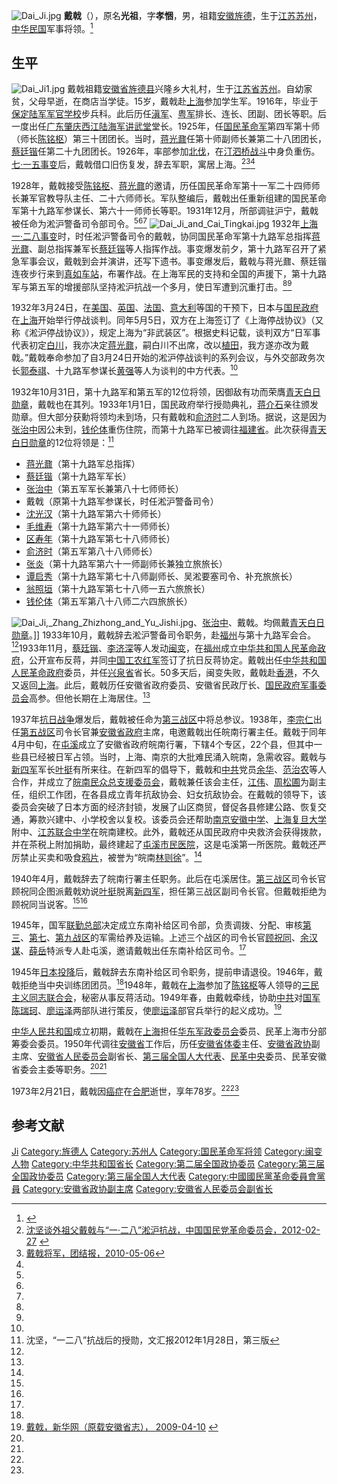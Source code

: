 {{Veil|time=2015-09-12T06:48:55+00:00}}
{{Otheruses|other=名为戴光祖的其他人物|戴光祖}}
[[File:Dai_Ji.jpg|thumb]]
'''戴戟'''（{{bd|1895年||1973年|2月21日|catIdx=D}}），原名'''光祖'''，字'''孝悃'''，男，祖籍[[安徽|安徽]][[旌德县|旌德]]，生于[[江苏|江苏]][[苏州|苏州]]，[[中华民国|中华民国]]军事将领。<ref name=wnck>{{Cite web |url=http://epaper.xuanwww.com/wnck/html/2009-12/10/content_75690.htm |title=爱国将领戴戟，皖南晨刊，2009年12月10日 |access-date=2013年3月30日 |archive-url=https://web.archive.org/web/20160305181440/http://epaper.xuanwww.com/wnck/html/2009-12/10/content_75690.htm |archive-date=2016年3月5日 |dead-url=yes }}</ref>

== 生平 ==
[[File:Dai_Ji1.jpg|thumb]]
戴戟祖籍[[安徽省|安徽省]][[旌德县|旌德县]]兴隆乡大礼村，生于[[江苏省|江苏省]][[苏州|苏州]]。自幼家贫，父母早逝，在商店当学徒。15岁，戴戟赴[[上海|上海]]参加学生军。1916年，毕业于[[保定陆军军官学校|保定陆军军官学校]]步兵科。此后历任[[滇军|滇军]]、[[粤军|粤军]]排长、连长、团副、团长等职。后一度出任[[广东|广东]][[肇庆|肇庆]][[西江陆海军讲武堂|西江陆海军讲武堂]]堂长。1925年，任[[国民革命军|国民革命军]]第四军第十师（师长[[陈铭枢|陈铭枢]]）第三十团团长。当时，[[蒋光鼐|蒋光鼐]]任第十师副师长兼第二十八团团长，[[蔡廷锴|蔡廷锴]]任第二十九团团长。1926年，率部参加[[國民革命軍北伐|北伐]]，在[[汀泗桥战斗|汀泗桥战斗]]中身负重伤。[[七·一五事变|七·一五事变]]后，戴戟借口旧伤复发，辞去军职，寓居上海。<ref name=wzf>[http://www.minge.gov.cn/txt/2012-02/27/content_4837694.htm 沈坚谈外祖父戴戟与“一·二八”淞沪抗战，中国国民党革命委员会，2012-02-27] {{Wayback|url=http://www.minge.gov.cn/txt/2012-02/27/content_4837694.htm |date=20130620065153 }}</ref><ref name=tjb>[http://www.tuanjiebao.com/2010/5-6/121534.shtml 戴戟将军，团结报，2010-05-06]{{dead link|date=2018年3月 |bot=InternetArchiveBot |fix-attempted=yes }}</ref><ref name=wnck/>

1928年，戴戟接受[[陈铭枢|陈铭枢]]、[[蒋光鼐|蒋光鼐]]的邀请，历任国民革命军第十一军二十四师师长兼军官教导队主任、二十六师师长。军队整编后，戴戟出任重新组建的国民革命军第十九路军参谋长、第六十一师师长等职。1931年12月，所部调驻沪宁，戴戟被任命为淞沪警备司令部司令。<ref name=wzf/><ref name=tjb/><ref name=wnck/>
[[File:Dai_Ji_and_Cai_Tingkai.jpg|thumb]]
1932年[[上海|上海]][[一·二八事变|一·二八事变]]时，时任淞沪警备司令的戴戟，协同国民革命军第十九路军总指挥[[蒋光鼐|蒋光鼐]]、副总指挥兼军长[[蔡廷锴|蔡廷锴]]等人指挥作战。事变爆发前夕，第十九路军召开了紧急军事会议，戴戟到会并演讲，还写下遗书。事变爆发后，戴戟与蒋光鼐、蔡廷锴连夜步行来到[[真如车站|真如车站]]，布署作战。在上海军民的支持和全国的声援下，第十九路军与第五军的增援部队坚持淞沪抗战一个多月，使日军遭到沉重打击。<ref name=wzf/><ref name=tjb/>

1932年3月24日，在[[美国|美国]]、[[英国|英国]]、[[法国|法国]]、[[意大利|意大利]]等国的干预下，日本与[[国民政府|国民政府]]在[[上海|上海]]开始举行停战谈判。同年5月5日，双方在上海签订了《上海停战协议》（又称《淞沪停战协议》），规定上海为“非武装区”。根据史料记载，谈判双方“日军事代表初定[[白川义则|白川]]，我亦决定[[蒋光鼐|蒋光鼐]]，嗣白川不出席，改以[[植田谦吉|植田]]，我方遂亦改为戴戟。”戴戟奉命参加了自3月24日开始的淞沪停战谈判的系列会议，与外交部政务次长[[郭泰祺|郭泰祺]]、十九路军参谋长[[黃強_(1887年)|黄强]]等人为谈判的中方代表。<ref name=wzf/>

1932年10月31日，第十九路军和第五军的12位将领，因御敌有功而荣膺[[青天白日勋章|青天白日勋章]]，戴戟也在其列。1933年1月1日，国民政府举行授勋典礼，[[蒋介石|蒋介石]]亲往颁发勋章。但大部分获勳将领均未到场，只有戴戟和[[俞济时|俞济时]]二人到场。据说，这是因为[[张治中|张治中]]因公未到，[[钱伦体|钱伦体]]重伤住院，而第十九路军已被调往[[福建省|福建省]]。此次获得[[青天白日勋章|青天白日勋章]]的12位将领是：<ref name=shen>沈坚，“一二八”抗战后的授勋，文汇报2012年1月28日，第三版</ref>

{{HideH|“一·二八”淞沪抗战后获得青天白日勋章的将领名单（12人）}}
*[[蒋光鼐|蒋光鼐]]（第十九路军总指挥）
*[[蔡廷锴|蔡廷锴]]（第十九路军军长）
*[[张治中|张治中]]（第五军军长兼第八十七师师长）
*戴戟（原第十九路军参谋长，时任淞沪警备司令）
*[[沈光汉|沈光汉]]（第十九路军第六十师师长）
*[[毛维寿|毛维寿]]（第十九路军第六十一师师长）
*[[区寿年|区寿年]]（第十九路军第七十八师师长）
*[[俞济时|俞济时]]（第五军第八十八师师长）
*[[张炎|张炎]]（第十九路军第六十一师副师长兼独立旅旅长）
*[[谭启秀|谭启秀]]（第十九路军第七十八师副师长、吴淞要塞司令、补充旅旅长）
*[[翁照垣|翁照垣]]（第十九路军第七十八师一五六旅旅长）
*[[钱伦体|钱伦体]]（第五军第八十八师二六四旅旅长）
{{HideF}}
[[File:Dai_Ji,_Zhang_Zhizhong_and_Yu_Jishi.jpg|thumb]]、[[张治中|张治中]]、戴戟。均佩戴[[青天白日勋章|青天白日勋章]]。]]
1933年10月，戴戟辞去淞沪警备司令职务，赴[[福州|福州]]与第十九路军会合。<ref name=shen/>1933年11月，[[蔡廷锴|蔡廷锴]]、[[李济深|李济深]]等人发动[[闽变|闽变]]，在[[福州|福州]]成立[[中华共和国人民革命政府|中华共和国人民革命政府]]，公开宣布反蒋，并同[[中国工农红军|中国工农红军]]签订了抗日反蒋协定。戴戟出任[[中华共和国人民革命政府|中华共和国人民革命政府]]委员，并任[[兴泉省|兴泉省]]省长。50多天后，闽变失败，戴戟赴[[香港|香港]]，不久又返回[[上海|上海]]。此后，戴戟历任安徽省政府委员、安徽省民政厅长、[[国民政府军事委员会|国民政府军事委员会]]高参。但他长期在上海居住。<ref name=tjb/>

1937年[[抗日战争|抗日战争]]爆发后，戴戟被任命为[[抗日战争第三战区|第三战区]]中将总参议。1938年，[[李宗仁|李宗仁]]出任[[抗日战争第五战区|第五战区]]司令长官兼[[安徽省政府|安徽省政府]]主席，电邀戴戟出任皖南行署主任。戴戟于同年4月中旬，在[[屯溪|屯溪]]成立了安徽省政府皖南行署，下辖4个专区，22个县，但其中一些县已经被日军占领。当时，上海、南京的大批难民涌入皖南，急需收容。戴戟与[[新四军|新四军]]军长[[叶挺|叶挺]]有所来往。在新四军的倡导下，戴戟和[[中共|中共]]党员[[余华|余华]]、[[范治农|范治农]]等人合作，并成立了[[皖南民众总支援委员会|皖南民众总支援委员会]]，戴戟兼任该会主任，[[江伟|江伟]]、[[周松圃|周松圃]]为副主任，组织工作团，在各县成立青年抗敌协会、妇女抗敌协会。在戴戟的领导下，该委员会突破了日本方面的经济封锁，发展了山区商贸，督促各县修建公路、恢复交通，筹款兴建中、小学校舍以复校。该委员会还帮助[[南京安徽中学|南京安徽中学]]、[[上海|上海]][[复旦大学|复旦大学]]附中、[[江苏联合中学|江苏联合中学]]在皖南建校。此外，戴戟还从国民政府中央救济会获得拨款，并在茶税上附加捐助，最终建起了[[屯溪市民医院|屯溪市民医院]]，这是屯溪第一所医院。戴戟还严厉禁止买卖和吸食[[鸦片|鸦片]]，被誉为“皖南[[林则徐|林则徐]]”。<ref name=tjb/>

1940年4月，戴戟辞去了皖南行署主任职务。此后在屯溪居住。[[抗日战争第三战区|第三战区]]司令长官顾祝同企图派戴戟劝说[[叶挺|叶挺]]脱离[[新四军|新四军]]，担任第三战区副司令长官。但戴戟拒绝为顾祝同当说客。<ref name=tjb/><ref name=wnck/>

1945年，国军[[联勤总部|联勤总部]]决定成立东南补给区司令部，负责调拨、分配、审核[[抗日战争第三战区|第三]]、[[抗日战争第七战区|第七]]、[[抗日战争第九战区|第九战区]]的军需给养及运输。上述三个战区的司令长官[[顾祝同|顾祝同]]、[[余汉谋|余汉谋]]、[[薛岳|薛岳]]特派专人赴屯溪，邀请戴戟出任东南补给区司令。<ref name=tjb/>

1945年[[日本投降|日本投降]]后，戴戟辞去东南补给区司令职务，提前申请退役。1946年，戴戟拒绝当中央训练团团员。<ref name=tjb/>1948年，戴戟在[[上海|上海]]参加了[[陈铭枢|陈铭枢]]等人领导的[[三民主义同志联合会|三民主义同志联合会]]，秘密从事反蒋活动。1949年春，由戴戟牵线，协助[[中共|中共]]对[[中華民國國軍|国军]][[陈瑞珂|陈瑞珂]]、[[廖运泽|廖运泽]]两部队进行策反，使[[廖运泽|廖运泽]]部官兵举行的起义成功。<ref name=xhw>[http://www.ah.xinhuanet.com/jg60nahp/2009-04/10/content_16218675.htm 戴戟，新华网（原载安徽省志），	2009-04-10] {{webarchive|url=https://web.archive.org/web/20160304195400/http://www.ah.xinhuanet.com/jg60nahp/2009-04/10/content_16218675.htm |date=2016-03-04 }}</ref>

[[中华人民共和国|中华人民共和国]]成立初期，戴戟在[[上海|上海]]担任[[华东军政委员会|华东军政委员会]]委员、民革上海市分部筹委会委员。1950年代调往[[安徽省|安徽省]]工作后，历任[[安徽省体委|安徽省体委]]主任、[[安徽省政协|安徽省政协]]副主席、[[安徽省人民委员会|安徽省人民委员会]]副省长、[[第三届全国人大代表|第三届全国人大代表]]、[[民革中央|民革中央]]委员、民革安徽省委会主委等职务。<ref name=wzf/><ref name=tjb/>

1973年2月21日，戴戟因[[癌症|癌症]]在[[合肥|合肥]]逝世，享年78岁。<ref name=tjb/><ref name=xhw/>

== 参考文献 ==
{{commonscat|Dai Ji}}
{{reflist}}

{{Authority control}}
{{DEFAULTSORT:Dai戴}}
[[Category:戴姓|Ji]]
[[Category:旌德人|Category:旌德人]]
[[Category:苏州人|Category:苏州人]]
[[Category:国民革命军将领|Category:国民革命军将领]]
[[Category:闽变人物|Category:闽变人物]]
[[Category:中华共和国省长|Category:中华共和国省长]]
[[Category:第二届全国政协委员|Category:第二届全国政协委员]]
[[Category:第三届全国政协委员|Category:第三届全国政协委员]]
[[Category:第三届全国人大代表|Category:第三届全国人大代表]]
[[Category:中國國民黨革命委員會黨員|Category:中國國民黨革命委員會黨員]]
[[Category:安徽省政协副主席|Category:安徽省政协副主席]]
[[Category:安徽省人民委员会副省长|Category:安徽省人民委员会副省长]]